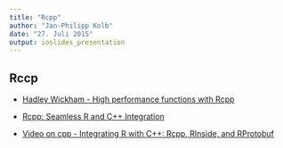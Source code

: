 ```yaml
---
title: "Rcpp"
author: "Jan-Philipp Kolb"
date: "27. Juli 2015"
output: ioslides_presentation
---
```


## Rccp

- [Hadley Wickham - High performance functions with Rcpp](http://adv-r.had.co.nz/Rcpp.html)

- [Rcpp: Seamless R and C++ Integration](http://www.quantide.com/R/ramarro-chapter-10/)

- [Video on cpp - Integrating R with C++: Rcpp, RInside, and RProtobuf ](https://www.youtube.com/watch?v=UZkaZhsOfT4#t=232)